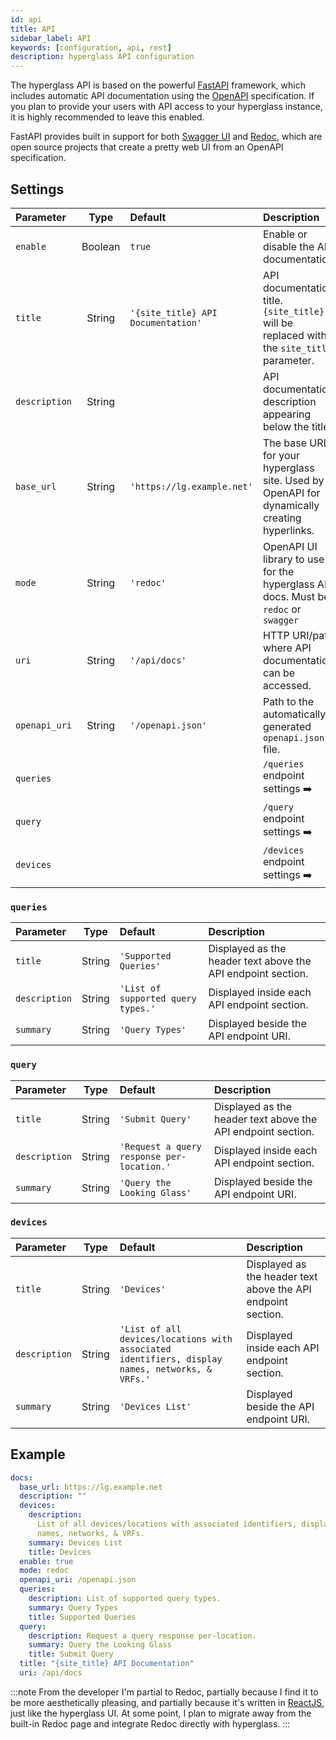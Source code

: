 ```yaml
---
id: api
title: API
sidebar_label: API
keywords: [configuration, api, rest]
description: hyperglass API configuration
---
```



The hyperglass API is based on the powerful [FastAPI](https://fastapi.tiangolo.com/) framework, which includes automatic API documentation using the [OpenAPI](https://www.openapis.org/) specification. If you plan to provide your users with API access to your hyperglass instance, it is highly recommended to leave this enabled.

FastAPI provides built in support for both [Swagger UI](https://swagger.io/tools/swagger-ui/) and [Redoc](https://redocly.github.io/redoc/), which are open source projects that create a pretty web UI from an OpenAPI specification.

## Settings

| Parameter     |  Type   | Default                            | Description                                                                                                                                                |
| :------------ | :-----: | :--------------------------------- | :--------------------------------------------------------------------------------------------------------------------------------------------------------- |
| `enable`      | Boolean | `true`                             | Enable or disable the API documentation.                                                                                                                   |
| `title`       | String  | `'{site_title} API Documentation'` | API documentation title. `{site_title}` will be replaced with the <Link to="/docs/configuration#global-settings"><Code>site_title</Code></Link> parameter. |
| `description` | String  |                                    | API documentation description appearing below the title.                                                                                                   |
| `base_url`    | String  | `'https://lg.example.net'`         | The base URL for your hyperglass site. Used by OpenAPI for dynamically creating hyperlinks.                                                                |
| `mode`        | String  | `'redoc'`                          | OpenAPI UI library to use for the hyperglass API docs. <MiniNote>Must be <Code>redoc</Code> or <Code>swagger</Code></MiniNote>                             |
| `uri`         | String  | `'/api/docs'`                      | HTTP URI/path where API documentation can be accessed.                                                                                                     |
| `openapi_uri` | String  | `'/openapi.json'`                  | Path to the automatically generated `openapi.json` file.                                                                                                   |
| `queries`     |         |                                    | `/queries` endpoint settings <PageLink to="#queries">➡️</PageLink>                                                                                         |
| `query`       |         |                                    | `/query` endpoint settings <PageLink to="#query">➡️</PageLink>                                                                                             |
| `devices`     |         |                                    | `/devices` endpoint settings <PageLink to="#devices">➡️</PageLink>                                                                                         |

### `queries`

| Parameter     |  Type  | Default                            | Description                                                  |
| :------------ | :----: | :--------------------------------- | :----------------------------------------------------------- |
| `title`       | String | `'Supported Queries'`              | Displayed as the header text above the API endpoint section. |
| `description` | String | `'List of supported query types.'` | Displayed inside each API endpoint section.                  |
| `summary`     | String | `'Query Types'`                    | Displayed beside the API endpoint URI.                       |

### `query`

| Parameter     |  Type  | Default                                    | Description                                                  |
| :------------ | :----: | :----------------------------------------- | :----------------------------------------------------------- |
| `title`       | String | `'Submit Query'`                           | Displayed as the header text above the API endpoint section. |
| `description` | String | `'Request a query response per-location.'` | Displayed inside each API endpoint section.                  |
| `summary`     | String | `'Query the Looking Glass'`                | Displayed beside the API endpoint URI.                       |

### `devices`

| Parameter     |  Type  | Default                                                                                         | Description                                                  |
| :------------ | :----: | :---------------------------------------------------------------------------------------------- | :----------------------------------------------------------- |
| `title`       | String | `'Devices'`                                                                                     | Displayed as the header text above the API endpoint section. |
| `description` | String | `'List of all devices/locations with associated identifiers, display names, networks, & VRFs.'` | Displayed inside each API endpoint section.                  |
| `summary`     | String | `'Devices List'`                                                                                | Displayed beside the API endpoint URI.                       |

## Example

```yaml
docs:
  base_url: https://lg.example.net
  description: ""
  devices:
    description:
      List of all devices/locations with associated identifiers, display
      names, networks, & VRFs.
    summary: Devices List
    title: Devices
  enable: true
  mode: redoc
  openapi_uri: /openapi.json
  queries:
    description: List of supported query types.
    summary: Query Types
    title: Supported Queries
  query:
    description: Request a query response per-location.
    summary: Query the Looking Glass
    title: Submit Query
  title: "{site_title} API Documentation"
  uri: /api/docs
```

:::note From the developer
I'm partial to Redoc, partially because I find it to be more aesthetically pleasing, and partially because it's written in [ReactJS](https://reactjs.org/), just like the hyperglass UI. At some point, I plan to migrate away from the built-in Redoc page and integrate Redoc directly with hyperglass.
:::
